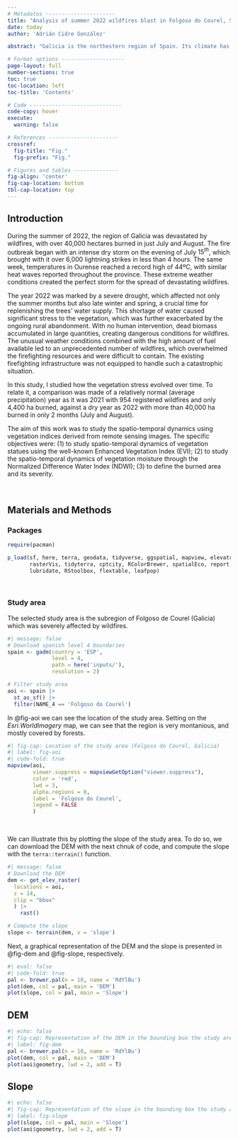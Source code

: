 ```yaml
---
# Metadatos ----------------------
title: "Analysis of summer 2022 wildfires blast in Folgoso do Courel, Spain"
date: today
author: 'Adrián Cidre González'

abstract: "Galicia is the northestern region of Spain. Its climate has critical features that make it a particular scenario for wildfires. The very humid conditions of the region combined with the rural Exodus created a continuous forest structure dominated by very flammable species such as *Erica* spp., *Cytisus scoparius*, etc. Conversely to what is expected from a humid region, Galicia gathers almost half of the wildfires (in area and number) of Spain. This is explained by the fact that summer is Mediterranean-influenced, and severe droughts can be expected in Galicia, specially in the province of Ourense. The wildfires of summer 2022 will be in the memory of the Galician population, when more than 40,000 ha burned during more than 1 month during July and August. A total of 63 of large forest fires (i.e. greater than 500 ha) were registed in Galicia until the $31^{st}$ of August. Furthermore, the two greatest wildfires of the history of Galicia since we have registers were recorded. One comprises the municipality of Folgoso do Courel, where about 6,400 hectares burned of which the 89% presented moderate to high levels of severity. The spatio-temporal dynamics showed that the northern area (higher in altitude) was typically healthier and humid, resulting in absence of fires, whereas the southern area with unhealthier and less humid vegetation was devastated."

# Format options --------------------
page-layout: full
number-sections: true
toc: true
toc-location: left
toc-title: 'Contents'

# Code -----------------------------
code-copy: hover
execute: 
  warning: false

# References ----------------------
crossref: 
  fig-title: "Fig."
  fig-prefix: "Fig."

# Figures and tables --------------
fig-align: 'center'
fig-cap-location: bottom
tbl-cap-location: top
---
```


## Introduction {#sec-intro}

During the summer of 2022, the region of Galicia was devastated by wildfires, with over 40,000 hectares burned in just July and August. The fire outbreak began with an intense dry storm on the evening of July $15^{th}$, which brought with it over 6,000 lightning strikes in less than 4 hours. The same week, temperatures in Ourense reached a record high of 44ºC, with similar heat waves reported throughout the province. These extreme weather conditions created the perfect storm for the spread of devastating wildfires.

The year 2022 was marked by a severe drought, which affected not only the summer months but also late winter and spring, a crucial time for replenishing the trees' water supply. This shortage of water caused significant stress to the vegetation, which was further exacerbated by the ongoing rural abandonment. With no human intervention, dead biomass accumulated in large quantities, creating dangerous conditions for wildfires. The unusual weather conditions combined with the high amount of fuel available led to an unprecedented number of wildfires, which overwhelmed the firefighting resources and were difficult to contain. The existing firefighting infrastructure was not equipped to handle such a catastrophic situation.

In this study, I studied how the vegetation stress evolved over time. To relate it, a comparison was made of a relatively normal (average precipitation) year as it was 2021 with 954 registered wildfires and only 4,400 ha burned, against a dry year as 2022 with more than 40,000 ha burned in only 2 months (July and August).

The aim of this work was to study the spatio-temporal dynamics using vegetation indices derived from remote sensing images. The specific objectives were: (1) to study spatio-temporal dynamics of vegetation statues using the well-known Enhanced Vegetation Index (EVI); (2) to study the spatio-temporal dynamics of vegetation moisture through the Normalized Difference Water Index (NDWI); (3) to define the burned area and its severity.

<br>

## Materials and Methods {#sec-matmet}

### Packages

```r
require(pacman)

p_load(sf, here, terra, geodata, tidyverse, ggspatial, mapview, elevatr,
       rasterVis, tidyterra, cptcity, RColorBrewer, spatialEco, report,
       lubridate, RStoolbox, flextable, leafpop)
```

<br>

### Study area {#sec-aoi}

The selected study area is the subregion of Folgoso de Courel (Galicia) which was severely affected by wildfires.

```r
#| message: false
# Download spanish level 4 boundaries
spain <- gadm(country = 'ESP',
              level = 4,
              path = here('inputs/'),
              resolution = 2)

# Filter study area
aoi <- spain |> 
  st_as_sf() |> 
  filter(NAME_4 == 'Folgoso do Courel')
```

In @fig-aoi we can see the location of the study area. Setting on the *Esri.WorldImagery* map, we can see that the region is very montanious, and mostly covered by forests.

```r
#| fig-cap: Location of the study area (Folgoso do Courel, Galicia)
#| label: fig-aoi
#| code-fold: true
mapview(aoi,
        viewer.suppress = mapviewGetOption("viewer.suppress"),
        color = 'red',
        lwd = 3,
        alpha.regions = 0,
        label = 'Folgoso do Courel',
        legend = FALSE
        )
```

<br>

We can illustrate this by plotting the slope of the study area. To do so, we can download the DEM with the next chnuk of code, and compute the slope with the `terra::terrain()` function.

```r
#| message: false
# Download the DEM
dem <- get_elev_raster(
  locations = aoi,
  z = 14,
  clip = "bbox"
  ) |>
    rast()

# Compute the slope
slope <- terrain(dem, v = 'slope')
```

Next, a graphical representation of the DEM and the slope is presented in @fig-dem and @fig-slope, respectively.

```r
#| eval: false
#| code-fold: true
pal <- brewer.pal(n = 10, name = 'RdYlBu')
plot(dem, col = pal, main = 'DEM')
plot(slope, col = pal, main = 'Slope')
```

::: panel-tabset
## DEM

```r
#| echo: false
#| fig-cap: Representation of the DEM in the bounding box the study area (Folgoso do Courel, Galicia, Spain)
#| label: fig-dem
pal <- brewer.pal(n = 10, name = 'RdYlBu')
plot(dem, col = pal, main = 'DEM')
plot(aoi$geometry, lwd = 2, add = T)
```

## Slope

```r
#| echo: false
#| fig-cap: Representation of the slope in the bounding box the study area (Folgoso do Courel, Galicia, Spain).
#| label: fig-slope
plot(slope, col = pal, main = 'Slope')
plot(aoi$geometry, lwd = 2, add = T)
```
:::
